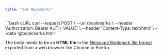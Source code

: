 ```yaml
---
title: "Set Bookmarks"
---
```

<RequestExample>
  ```bash cURL
  curl --request POST \
      --url <base_url>/bookmarks \
      --header 'Authorization: Bearer AUTH_VALUE' \
      --header 'Content-Type: text/html' \
      --data '@bookmarks.html'
  ```
</RequestExample>

The body needs to be an **HTML file** in the [Netscape Bookmark file format](https://learn.microsoft.com/en-us/previous-versions/windows/internet-explorer/ie-developer/platform-apis/aa753582(v=vs.85)) exported from a web browser like Chrome or Firefox.
